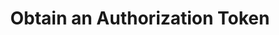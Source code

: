 ---
title: Obtain an Authorization Token
openapi: "GET /live-events/realtime"
sidebarTitle: Live Events Authorization
---